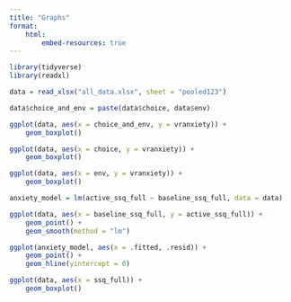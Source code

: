 ```yaml
---
title: "Graphs"
format:
    html:
        embed-resources: true
---
```


```r
library(tidyverse)
library(readxl)

data = read_xlsx("all_data.xlsx", sheet = "pooled123")

data$choice_and_env = paste(data$choice, data$env)

ggplot(data, aes(x = choice_and_env, y = vranxiety)) +
    geom_boxplot()

ggplot(data, aes(x = choice, y = vranxiety)) +
    geom_boxplot()

ggplot(data, aes(x = env, y = vranxiety)) +
    geom_boxplot()

anxiety_model = lm(active_ssq_full ~ baseline_ssq_full, data = data)

ggplot(data, aes(x = baseline_ssq_full, y = active_ssq_full)) +
    geom_point() +
    geom_smooth(method = "lm")

ggplot(anxiety_model, aes(x = .fitted, .resid)) +
    geom_point() +
    geom_hline(yintercept = 0)

ggplot(data, aes(x = ssq_full)) +
    geom_boxplot()
```
